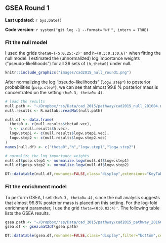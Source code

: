## GSEA Round 1 {#cad2015-1}

**Last updated:** `r Sys.Date()`

**Code version:** `r system("git log -1 --format='%H'", intern = TRUE)`

### Fit the null model

I used the grids `theta0=(-5:0.25:-2)'` and `h=(0.3:0.1:0.6)'` when fitting the null model. I estimated the (unnormalized) log importance weights ("pseudo-likelihoods") for all 36 sets of `(h,theta0)` under null. 
```r
knitr::include_graphics("images/cad2015_null_round1.png")
```

After normalizing the log "pseudo-likelihoods" (`logw.step*`) to posterior probabilities (`posp.step*`), we can see that almost 99.8 % posterior mass is concentrated on the setting `(h=0.3, theta0=-4)`.
```r
# load the results
null.path <- "~/Dropbox/rss/Data/cad_2015/pathway/cad2015_null_201604.mat"
null.results <- R.matlab::readMat(null.path)

null.df <- data.frame(
  theta0 <- c(null.results$theta0.vec),
  h <- c(null.results$h.vec),
  logw.step1 <- c(null.results$logw.step1.vec),
  logw.step2 <- c(null.results$logw.step2.vec)
)
names(null.df) <- c("theta0","h","logw.step1","logw.step2")

# normalize the log importance weights
null.df$posp.step1 <- normalize.logw(null.df$logw.step1)
null.df$posp.step2 <- normalize.logw(null.df$logw.step2)
```

```r
DT::datatable(null.df,rownames=FALSE,class="display",extensions="KeyTable",options=list(keys=TRUE)) %>% DT::formatRound(c("logw.step1","logw.step2"), 2) %>% DT::formatRound(c("posp.step1","posp.step2"), 4)
```

### Fit the enrichment model

To perform GSEA, I set `(h=0.3, theta0=-4)`, since the null analysis suggests that almost 99.8% posterior mass is placed on this setting. For the log-fold enrichment parameter, I use the grid `theta=(0:0.02:4)'`. The following table lists the GSEA results. 
```r
gsea.path <- "~/Dropbox/rss/Data/cad_2015/pathway/cad2015_pathway_201604.mat"
gsea.df <- gsea.mat2df(gsea.path) 
```

```r
DT::datatable(gsea.df,rownames=FALSE,class="display",filter="bottom",colnames = c("gene"="numgene","snp"="numsnps"),extensions="FixedColumns",options=list(dom='lftp',scrollX=TRUE,fixedColumns=TRUE)) %>% DT::formatRound(c("log10.bf","theta.95lb","theta.95ub"), 2) %>% DT::formatRound(c("theta.mean"), 3)
```


